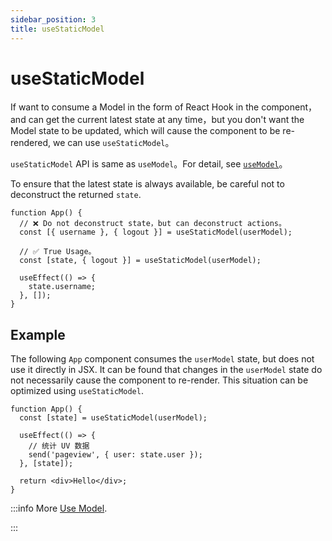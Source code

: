 ```yaml
---
sidebar_position: 3
title: useStaticModel
---
```

# useStaticModel


<ReduckTip />

If want to consume a Model in the form of React Hook in the component，and can get the current latest state at any time，but you don't want the Model state to be updated, which will cause the component to be re-rendered, we can use `useStaticModel`。

`useStaticModel` API is same as `useModel`。For detail, see [`useModel`](./use-model.md)。

To ensure that the latest state is always available, be careful not to deconstruct the returned `state`.

```tsx
function App() {
  // ❌ Do not deconstruct state，but can deconstruct actions。
  const [{ username }, { logout }] = useStaticModel(userModel);

  // ✅ True Usage。
  const [state, { logout }] = useStaticModel(userModel);

  useEffect(() => {
    state.username;
  }, []);
}
```

## Example

The following `App` component consumes the `userModel` state, but does not use it directly in JSX. It can be found that changes in the `userModel` state do not necessarily cause the component to re-render. This situation can be optimized using `useStaticModel`.

```tsx
function App() {
  const [state] = useStaticModel(userModel);

  useEffect(() => {
    // 统计 UV 数据
    send('pageview', { user: state.user });
  }, [state]);

  return <div>Hello</div>;
}
```

:::info More
[Use Model](/guides/topic-detail/model/use-model).

:::
